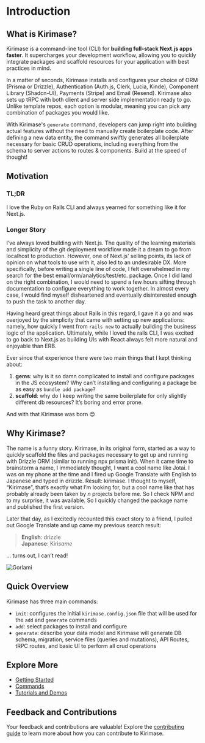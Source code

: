 
# Introduction
 
## What is Kirimase?

Kirimase is a command-line tool (CLI) for **building full-stack Next.js apps faster**. It supercharges your development workflow, allowing you to quickly integrate packages and scaffold resources for your application with best practices in mind.

In a matter of seconds, Kirimase installs and configures your choice of ORM (Prisma or Drizzle), Authentication (Auth.js, Clerk, Lucia, Kinde), Component Library (Shadcn-UI), Payments (Stripe) and Email (Resend). Kirimase also sets up tRPC with both client and server side implementation ready to go. Unlike template repos, each option is modular, meaning you can pick any combination of packages you would like.

With Kirimase's `generate` command, developers can jump right into building actual features without the need to manually create boilerplate code. After defining a new data entity, the command swiftly generates all boilerplate necessary for basic CRUD operations, including everything from the schema to server actions to routes & components. Build at the speed of thought!

<YoutubeVideo id="NpCJphI0CJ4?si=z7JwwUD_j-886v-1" caption="Kirimase demo"/>

## Motivation
### TL;DR 
I love the Ruby on Rails CLI and always yearned for something like it for Next.js. 

### Longer Story
I’ve always loved building with Next.js. The quality of the learning materials and simplicity of the git deployment workflow made it a dream to go from localhost to production. However, one of Next.js’ selling points, its lack of opinion on what tools to use with it, also led to an undesirable DX. More specifically, before writing a single line of code, I felt overwhelmed in my search for the best email/orm/analytics/test/etc. package. Once I did land on the right combination, I would need to spend a few hours sifting through documentation to configure everything to work together. In almost every case, I would find myself disheartened and eventually disinterested enough to push the task to another day.

Having heard great things about Rails in this regard, I gave it a go and was overjoyed by the simplicity that came with setting up new applications: namely, how quickly I went from `rails new` to actually building the business logic of the application.  Ultimately, while I loved the rails CLI, I was excited to go back to Next.js as building UIs with React always felt more natural and enjoyable than ERB.

Ever since that experience there were two main things that I kept thinking about:
1) **gems**: why is it so damn complicated to install and configure packages in the JS ecosystem?  Why can’t installing and configuring a package be as easy as `bundle add package`?
2) **scaffold**: why do I keep writing the same boilerplate for only slightly different db resources? It’s boring and error prone. 

And with that Kirimase was born 😊

## Why Kirimase?
The name is a funny story. Kirimase, in its original form, started as a way to quickly scaffold the files and packages necessary to get up and running with Drizzle ORM (similar to running npx prisma init). When it came time to brainstorm a name, I immediately thought, I want a cool name like Jotai. I was on my phone at the time and I fired up Google Translate with English to Japanese and typed in drizzle.  Result: kirimase. I thought to myself, “Kirimase”, that’s exactly what I’m looking for, but a cool name like that has probably already been taken by *n* projects before me. So I check NPM and to my surprise, it was available. So I quickly changed the package name and published the first version. 

Later that day, as I excitedly recounted this exact story to a friend, I pulled out Google Translate and up came my previous search result:

> **English**: drizzle  
> **Japanese**: Kiri*same*

… turns out, I can’t read!

![Gorlami](/kirimase_gorlami.png)


## Quick Overview
Kirimase has three main commands:
* `init`:  configures the initial `kirimase.config.json` file that will be used for the `add` and `generate` commands
* `add`:  select packages to install and configure
* `generate`:  describe your data model and Kirimase will generate DB schema, migration, service files (queries and mutations), API Routes, tRPC routes, and basic UI to perform all crud operations

## Explore More

- [Getting Started](./getting-started.md)
- [Commands](./commands/init.md)
- [Tutorials and Demos](./tutorials.md)

## Feedback and Contributions

Your feedback and contributions are valuable! Explore the [contributing guide](./contributing.md) to learn more about how you can contribute to Kirimase.

